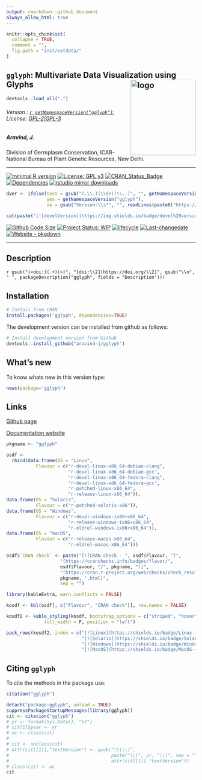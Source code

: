```yaml
---
output: rmarkdown::github_document
always_allow_html: true
---
```


```r
knitr::opts_chunk$set(
  collapse = TRUE,
  comment = "",
  fig.path = "inst/extdata/"
)
```

<!-- 
```r
knitr::include_graphics("https://raw.githubusercontent.com/aravind-j/gglyph/master/inst/extdata/gglyph.png") 
```
-->

## `gglyph`: Multivariate Data Visualization using Glyphs <img src="https://raw.githubusercontent.com/aravind-j/gglyph/master/inst/extdata/gglyph.png" align="right" alt="logo" width="173" height = "200" style = "border: none; float: right;">

```r
devtools::load_all(".")

```

###### Version : [`r getNamespaceVersion("gglyph")`](https://aravind-j.github.io/gglyph/); License: [GPL-2|GPL-3](https://www.r-project.org/Licenses/)

##### Aravind, J.

Division of Germplasm Conservation, ICAR-National Bureau of Plant Genetic Resources, New Delhi.

***
[![minimal R version](https://img.shields.io/badge/R>%3D-3.5.0-6666ff.svg?logo=R)](https://cran.r-project.org/)
[![License: GPL v3](https://img.shields.io/badge/License-GPL%20v3-blue.svg)](https://www.gnu.org/licenses/gpl-3.0)
[![CRAN_Status_Badge](https://www.r-pkg.org/badges/version-last-release/gglyph)](https://cran.r-project.org/package=gglyph)
[![Dependencies](https://tinyverse.netlify.com/badge/gglyph)](https://cran.r-project.org/package=gglyph)
[![rstudio mirror downloads](https://cranlogs.r-pkg.org/badges/grand-total/gglyph?color=green)](https://CRAN.R-project.org/package=gglyph)
```r
dver <- ifelse(test = gsub("(.\\.)(\\d+)(\\..)", "", getNamespaceVersion("gglyph")) != "",
               yes = getNamespaceVersion("gglyph"),
               no = gsub("Version:\\s*", "", readLines(paste0("https://raw.githubusercontent.com/", "aravind-j/gglyph", "/master/DESCRIPTION"))[grep("Version:", readLines(paste0("https://raw.githubusercontent.com/", "aravind-j/gglyph", "/master/DESCRIPTION")))]))

cat(paste("[![develVersion](https://img.shields.io/badge/devel%20version-", dver, "-orange.svg)](https://github.com/aravind-j/gglyph)", sep = ""))
```
[![Github Code Size](https://img.shields.io/github/languages/code-size/aravind-j/gglyph.svg)](https://github.com/aravind-j/gglyph)
<!-- [![R-CMD-check](https://github.com/aravind-j/gglyph/workflows/R-CMD-check/badge.svg)](https://github.com/aravind-j/gglyph/actions) -->
[![Project Status: WIP](https://www.repostatus.org/badges/latest/wip.svg)](https://www.repostatus.org/#wip)
[![lifecycle](https://lifecycle.r-lib.org/articles/figures/lifecycle-maturing.svg)](https://lifecycle.r-lib.org/articles/stages.html#maturing)
[![Last-changedate](https://img.shields.io/badge/last%20change-`r gsub('-', '--', Sys.Date())`-yellowgreen.svg)](https://github.com/aravind-j/gglyph/)
<!-- [![Zenodo DOI](https://zenodo.org/badge/DOI/10.5281/zenodo.xxxxxxxx.svg)](https://doi.org/10.5281/zenodo.xxxxxxxx) -->
[![Website - pkgdown](https://img.shields.io/website-up-down-green-red/https/aravind-j.github.io/gglyph.svg)](https://aravind-j.github.io/gglyph/)
<!-- [![.](https://pro-pulsar-193905.appspot.com/UA-148941781-1/welcome-page)](https://github.com/aravind-j/google-analytics-beacon) -->
<!-- [![packageversion](https://img.shields.io/badge/Package%20version-0.2.3.3-orange.svg)](https://github.com/aravind-j/gglyph) -->
<!-- [![GitHub Download Count](https://github-basic-badges.herokuapp.com/downloads/aravind-j/gglyph/total.svg)] -->
<!-- [![Rdoc](http://www.rdocumentation.org/badges/version/gglyph)](http://www.rdocumentation.org/packages/gglyph) -->

***

## Description
`r gsub("(<doi:)(.+)(>)", "[doi:\\2](https://doi.org/\\2)", gsub("\\n", " ", packageDescription("gglyph", fields = "Description")))`

## Installation
<!-- The package can be installed from CRAN as follows: -->

```r
# Install from CRAN
install.packages('gglyph', dependencies=TRUE)
```

The development version can be installed from github as follows:

```r
# Install development version from Github
devtools::install_github("aravind-j/gglyph")
```

<!-- ## Detailed tutorial
For a detailed tutorial (vignette) on how to used this package type:

```r
browseVignettes(package = 'gglyph')
```
The vignette for the latest version is also available [online](https://aravind-j.github.io/gglyph/articles.html).-->

## What's new
To know whats new in this version type:

```r
news(package='gglyph')
```

## Links

<!-- [CRAN page](https://cran.r-project.org/package=gglyph) -->

[Github page](https://github.com/aravind-j/gglyph)

[Documentation website](https://aravind-j.github.io/gglyph/)

<!-- [Zenodo DOI](https://doi.org/10.5281/zenodo.xxxxxxx) -->

<!-- ## CRAN checks -->

```r
pkgname <- "gglyph"

osdf <-
  rbind(data.frame(OS = "Linux", 
           Flavour = c("r-devel-linux-x86_64-debian-clang",
                       "r-devel-linux-x86_64-debian-gcc", 
                       "r-devel-linux-x86_64-fedora-clang",
                       "r-devel-linux-x86_64-fedora-gcc", 
                       "r-patched-linux-x86_64",
                       "r-release-linux-x86_64")),
data.frame(OS = "Solaris", 
           Flavour = c("r-patched-solaris-x86")),
data.frame(OS = "Windows", 
           Flavour = c("r-devel-windows-ix86+x86_64", 
                       "r-release-windows-ix86+x86_64",
                       "r-oldrel-windows-ix86+x86_64")),
data.frame(OS = "macOS", 
           Flavour = c("r-release-macos-x86_64", 
                       "r-oldrel-macos-x86_64")))

osdf$`CRAN check` <- paste("[![CRAN check - ", osdf$Flavour, "]",
                    "(https://cranchecks.info/badges/flavor/",
                    osdf$Flavour, "/", pkgname, ")]",
                    "(https://cran.r-project.org/web/checks/check_results_",
                    pkgname, ".html)",
                    sep = "")
```

```r
library(kableExtra, warn.conflicts = FALSE)

kosdf <- kbl(osdf[, c("Flavour", "CRAN check")], row.names = FALSE)

kosdf2 <- kable_styling(kosdf, bootstrap_options = c("striped", "hover"),
              full_width = F, position = "left")

pack_rows(kosdf2, index = c("[![Linux](https://shields.io/badge/Linux--9cf?logo=Linux&style=social)](https://cran.r-project.org/web/checks/check_results_ammistability.html)" = 6,
                            "[![Solaris](https://shields.io/badge/Solaris--9cf?logo=Oracle&style=social)](https://cran.r-project.org/web/checks/check_results_ammistability.html)" = 1,
                            "[![Windows](https://shields.io/badge/Windows--9cf?logo=Windows&style=social)](https://cran.r-project.org/web/checks/check_results_ammistability.html)" = 3,
                            "[![MacOS](https://shields.io/badge/MacOS--9cf?logo=Apple&style=social)](https://cran.r-project.org/web/checks/check_results_ammistability.html)" = 2))

```

## Citing `gglyph`
To cite the methods in the package use:

```r
citation("gglyph")
```

```r
detach("package:gglyph", unload = TRUE)
suppressPackageStartupMessages(library(gglyph))
cit <- citation("gglyph")
# yr <- format(Sys.Date(), "%Y")
# cit[1]$year <- yr
# oc <- class(cit)
# 
# cit <- unclass(cit)
# attr(cit[[1]],"textVersion") <- gsub("\\(\\)",
#                                      paste("\\(", yr, "\\)", sep = ""),
#                                      attr(cit[[1]],"textVersion"))
# class(cit) <- oc
cit
```

